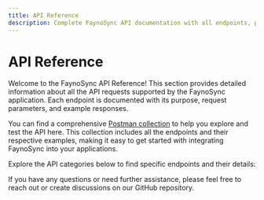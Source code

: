 ```yaml
---
title: API Reference
description: Complete FaynoSync API documentation with all endpoints, parameters, and examples
---
```



<div className="api-reference-page">
  
# API Reference

Welcome to the FaynoSync API Reference! This section provides detailed information about all the API requests supported by the FaynoSync application. Each endpoint is documented with its purpose, request parameters, and example responses.

You can find a comprehensive [Postman collection](https://github.com/ku9nov/faynoSync/blob/main/examples/faynoSync.postman_collection.json) to help you explore and test the API here. This collection includes all the endpoints and their respective examples, making it easy to get started with integrating FaynoSync into your applications.

<ApiStats />

Explore the API categories below to find specific endpoints and their details:

<ApiCardList />

If you have any questions or need further assistance, please feel free to reach out or create discussions on our GitHub repository.
</div>